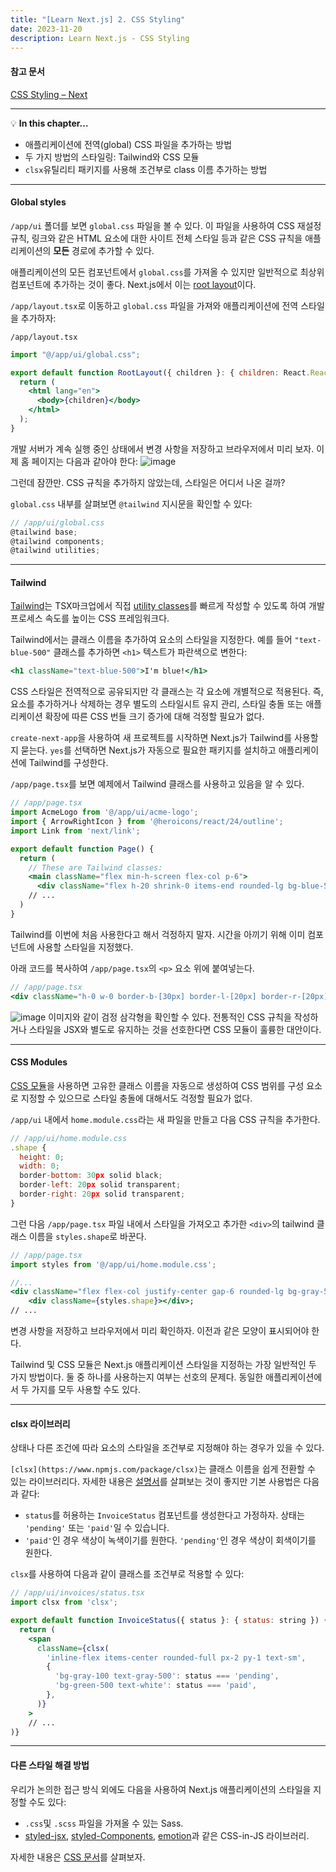 ```yaml
---
title: "[Learn Next.js] 2. CSS Styling"
date: 2023-11-20
description: Learn Next.js - CSS Styling
---
```


#### 참고 문서

[CSS Styling – Next](https://nextjs.org/learn/dashboard-app/css-styling)

---

💡 **In this chapter…**

- 애플리케이션에 전역(global) CSS 파일을 추가하는 방법
- 두 가지 방법의 스타일링: Tailwind와 CSS 모듈
- `clsx`유틸리티 패키지를 사용해 조건부로 class 이름 추가하는 방법

---

#### Global styles

`/app/ui` 폴더를 보면 `global.css` 파일을 볼 수 있다. 이 파일을 사용하여 CSS 재설정 규칙, 링크와 같은 HTML 요소에 대한 사이트 전체 스타일 등과 같은 CSS 규칙을 애플리케이션의 **모든** 경로에 추가할 수 있다.

애플리케이션의 모든 컴포넌트에서 `global.css`를 가져올 수 있지만 일반적으로 최상위 컴포넌트에 추가하는 것이 좋다. Next.js에서 이는 [root layout](https://nextjs.org/docs/app/building-your-application/routing/pages-and-layouts#root-layout-required)이다.

`/app/layout.tsx`로 이동하고 `global.css` 파일을 가져와 애플리케이션에 전역 스타일을 추가하자:

`/app/layout.tsx`

```jsx
import "@/app/ui/global.css";

export default function RootLayout({ children }: { children: React.ReactNode }) {
  return (
    <html lang="en">
      <body>{children}</body>
    </html>
  );
}
```

개발 서버가 계속 실행 중인 상태에서 변경 사항을 저장하고 브라우저에서 미리 보자. 이제 홈 페이지는 다음과 같아야 한다:
![image](https://github.com/tamoimi/tami-dev-blog/assets/100749520/1473b6b9-a0ef-4714-9420-2f0939db9e95)

그런데 잠깐만. CSS 규칙을 추가하지 않았는데, 스타일은 어디서 나온 걸까?

`global.css` 내부를 살펴보면 `@tailwind` 지시문을 확인할 수 있다:

```jsx
// /app/ui/global.css
@tailwind base;
@tailwind components;
@tailwind utilities;
```

---

#### Tailwind

[Tailwind](https://tailwindcss.com/)는 TSX마크업에서 직접 [utility classes](https://tailwindcss.com/docs/utility-first)를 빠르게 작성할 수 있도록 하여 개발 프로세스 속도를 높이는 CSS 프레임워크다.

Tailwind에서는 클래스 이름을 추가하여 요소의 스타일을 지정한다. 예를 들어 `"text-blue-500"` 클래스를 추가하면 `<h1>` 텍스트가 파란색으로 변한다:

```jsx
<h1 className="text-blue-500">I'm blue!</h1>
```

CSS 스타일은 전역적으로 공유되지만 각 클래스는 각 요소에 개별적으로 적용된다. 즉, 요소를 추가하거나 삭제하는 경우 별도의 스타일시트 유지 관리, 스타일 충돌 또는 애플리케이션 확장에 따른 CSS 번들 크기 증가에 대해 걱정할 필요가 없다.

`create-next-app`을 사용하여 새 프로젝트를 시작하면 Next.js가 Tailwind를 사용할지 묻는다. `yes`를 선택하면 Next.js가 자동으로 필요한 패키지를 설치하고 애플리케이션에 Tailwind를 구성한다.

`/app/page.tsx`를 보면 예제에서 Tailwind 클래스를 사용하고 있음을 알 수 있다.

```jsx
// /app/page.tsx
import AcmeLogo from '@/app/ui/acme-logo';
import { ArrowRightIcon } from '@heroicons/react/24/outline';
import Link from 'next/link';

export default function Page() {
  return (
    // These are Tailwind classes:
    <main className="flex min-h-screen flex-col p-6">
      <div className="flex h-20 shrink-0 items-end rounded-lg bg-blue-500 p-4 md:h-52">
    // ...
  )
}
```

Tailwind를 이번에 처음 사용한다고 해서 걱정하지 말자. 시간을 아끼기 위해 이미 컴포넌트에 사용할 스타일을 지정했다.

아래 코드를 복사하여 `/app/page.tsx`의 `<p>` 요소 위에 붙여넣는다.

```jsx
// /app/page.tsx
<div className="h-0 w-0 border-b-[30px] border-l-[20px] border-r-[20px] border-b-black border-l-transparent border-r-transparent" />
```

![image](https://github.com/tamoimi/tami-dev-blog/assets/100749520/5cb9ebb1-7944-4f23-bac4-3585c75f30f9)
이미지와 같이 검정 삼각형을 확인할 수 있다. 전통적인 CSS 규칙을 작성하거나 스타일을 JSX와 별도로 유지하는 것을 선호한다면 CSS 모듈이 훌륭한 대안이다.

---

#### CSS Modules

[CSS 모듈](https://nextjs.org/docs/basic-features/built-in-css-support)을 사용하면 고유한 클래스 이름을 자동으로 생성하여 CSS 범위를 구성 요소로 지정할 수 있으므로 스타일 충돌에 대해서도 걱정할 필요가 없다.

`/app/ui` 내에서 `home.module.css`라는 새 파일을 만들고 다음 CSS 규칙을 추가한다.

```jsx
// /app/ui/home.module.css
.shape {
  height: 0;
  width: 0;
  border-bottom: 30px solid black;
  border-left: 20px solid transparent;
  border-right: 20px solid transparent;
}
```

그런 다음 `/app/page.tsx` 파일 내에서 스타일을 가져오고 추가한 `<div>`의 tailwind 클래스 이름을 `styles.shape`로 바꾼다.

```jsx
// /app/page.tsx
import styles from '@/app/ui/home.module.css';

//...
<div className="flex flex-col justify-center gap-6 rounded-lg bg-gray-50 px-6 py-10 md:w-2/5 md:px-20">
    <div className={styles.shape}></div>;
// ...
```

변경 사항을 저장하고 브라우저에서 미리 확인하자. 이전과 같은 모양이 표시되어야 한다.

Tailwind 및 CSS 모듈은 Next.js 애플리케이션 스타일을 지정하는 가장 일반적인 두 가지 방법이다. 둘 중 하나를 사용하는지 여부는 선호의 문제다. 동일한 애플리케이션에서 두 가지를 모두 사용할 수도 있다.

---

#### clsx 라이브러리

상태나 다른 조건에 따라 요소의 스타일을 조건부로 지정해야 하는 경우가 있을 수 있다.

`[clsx](https://www.npmjs.com/package/clsx)`는 클래스 이름을 쉽게 전환할 수 있는 라이브러리다. 자세한 내용은 [설명서](https://github.com/lukeed/clsx)를 살펴보는 것이 좋지만 기본 사용법은 다음과 같다:

- `status`를 허용하는 `InvoiceStatus` 컴포넌트를 생성한다고 가정하자. 상태는 `'pending'` 또는 `'paid'`일 수 있습니다.
- `'paid'`인 경우 색상이 녹색이기를 원한다. `'pending'`인 경우 색상이 회색이기를 원한다.

`clsx`를 사용하여 다음과 같이 클래스를 조건부로 적용할 수 있다:

```jsx
// /app/ui/invoices/status.tsx
import clsx from 'clsx';

export default function InvoiceStatus({ status }: { status: string }) {
  return (
    <span
      className={clsx(
        'inline-flex items-center rounded-full px-2 py-1 text-sm',
        {
          'bg-gray-100 text-gray-500': status === 'pending',
          'bg-green-500 text-white': status === 'paid',
        },
      )}
    >
    // ...
)}
```

---

#### 다른 스타일 해결 방법

우리가 논의한 접근 방식 외에도 다음을 사용하여 Next.js 애플리케이션의 스타일을 지정할 수도 있다:

- `.css`및 `.scss` 파일을 가져올 수 있는 Sass.
- [styled-jsx](https://github.com/vercel/styled-jsx), [styled-Components](https://github.com/vercel/next.js/tree/canary/examples/with-styled-components), [emotion](https://github.com/vercel/next.js/tree/canary/examples/with-emotion)과 같은 CSS-in-JS 라이브러리.

자세한 내용은 [CSS 문서](https://nextjs.org/docs/app/building-your-application/styling)를 살펴보자.
